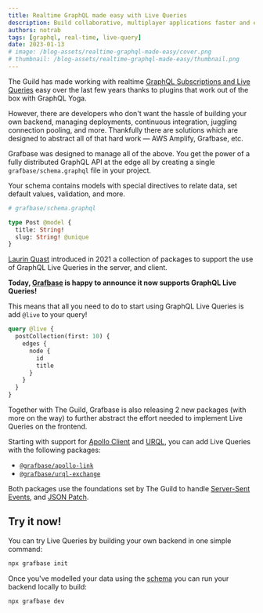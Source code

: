 ```yaml
---
title: Realtime GraphQL made easy with Live Queries
description: Build collaborative, multiplayer applications faster and easier than ever with GraphQL Live Queries on Grafbase.
authors: notrab
tags: [graphql, real-time, live-query]
date: 2023-01-13
# image: /blog-assets/realtime-graphql-made-easy/cover.png
# thumbnail: /blog-assets/realtime-graphql-made-easy/thumbnail.png
---
```


The Guild has made working with realtime [GraphQL Subscriptions and Live Queries](/blog/subscriptions-and-live-queries-real-time-with-graphql) easy over the last few years thanks to plugins that work out of the box with GraphQL Yoga.

However, there are developers who don't want the hassle of building your own backend, managing deployments, continuous integration, juggling connection pooling, and more. Thankfully there are solutions which are designed to abstract all of that hard work &mdash; AWS Amplify, Grafbase, etc.

Grafbase was designed to manage all of the above. You get the power of a fully distributed GraphQL API at the edge all by creating a single `grafbase/schema.graphql` file in your project.

Your schema contains models with special directives to relate data, set default values, validation, and more.

```graphql
# grafbase/schema.graphql

type Post @model {
  title: String!
  slug: String! @unique
}
```

[Laurin Quast](https://twitter.com/n1rual) introduced in 2021 a collection of packages to support the use of GraphQL Live Queries in the server, and client.

**Today, [Grafbase](https://grafbase.com) is happy to announce it now supports GraphQL Live Queries!**

This means that all you need to do to start using GraphQL Live Queries is add `@live` to your query!

```graphql
query @live {
  postCollection(first: 10) {
    edges {
      node {
        id
        title
      }
    }
  }
}
```

Together with The Guild, Grafbase is also releasing 2 new packages (with more on the way) to further abstract the effort needed to implement Live Queries on the frontend.

Starting with support for [Apollo Client](https://www.apollographql.com/docs/react/) and [URQL](https://formidable.com/open-source/urql/), you can add Live Queries with the following packages:

- [`@grafbase/apollo-link`](https://www.npmjs.com/package/@grafbase/apollo-link)
- [`@grafbase/urql-exchange`](https://www.npmjs.com/package/@grafbase/urql-exchange)

Both packages use the foundations set by The Guild to handle [Server-Sent Events](https://grafbase.com/docs/realtime/live-queries#server-sent-events), and [JSON Patch](https://grafbase.com/docs/realtime/live-queries#json-patch).

## Try it now!

You can try Live Queries by building your own backend in one simple command:

```bash
npx grafbase init
```

Once you've modelled your data using the [schema](https://grafbase.com/docs/schema/overview) you can run your backend locally to build:

```bash
npx grafbase dev
```
